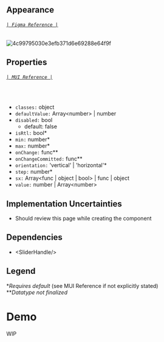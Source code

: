 
<Meta title='Components/Slider' />

## Appearance
###### [`| Figma Reference |`](https://www.figma.com/file/P38agSWlZGpxD68uQdcRmp/Tarka-kit?node-id=2301%3A142848)
![4c99795030e3efb371d6e69288e64f9f](https://user-images.githubusercontent.com/77284270/185233577-23fc96ea-4f66-455c-87df-a30163db181a.png)

## Properties
###### [`| MUI Reference |`](https://mui.com/material-ui/api/slider/)
<br/>

* `classes:` object
* `defaultValue:` Array&lt;number&gt; | number
* `disabled:` bool
    * default: false
* `isRtl:` bool\*
* `min:` number\*
* `max:` number\*
* `onChange:` func\*\*
* `onChangeCommitted:` func\*\*
* `orientation:` 'vertical' | 'horizontal'\*
* `step:` number\*
* `sx:` Array&lt;func | object | bool&gt; | func | object
* `value:` number | Array&lt;number&gt;

## Implementation Uncertainties
* Should review this page while creating the component

## Dependencies
* &lt;SliderHandle/&gt;

## Legend
\**Requires default* (see MUI Reference if not explicitly stated)<br/>
\*\**Datatype not finalized*

# Demo

<Canvas>
    <Story name='WIP'>
        <div> WIP </div>
    </Story>
</Canvas>